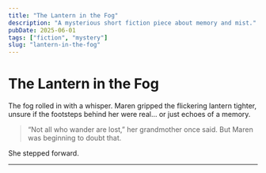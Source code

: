 ```yaml
---
title: "The Lantern in the Fog"
description: "A mysterious short fiction piece about memory and mist."
pubDate: 2025-06-01
tags: ["fiction", "mystery"]
slug: "lantern-in-the-fog"
---
```


# The Lantern in the Fog

The fog rolled in with a whisper. Maren gripped the flickering lantern tighter, unsure if the footsteps behind her were real... or just echoes of a memory.

> “Not all who wander are lost,” her grandmother once said. But Maren was beginning to doubt that.

She stepped forward.

---
